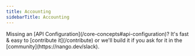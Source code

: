 ```yaml
---
title: Accounting
sidebarTitle: Accounting
---
```


<Tip>
    Missing an [API Configuration](/core-concepts#api-configuration)? It's fast & easy to [contribute it](/contribute) or we'll build it if you ask for
    it in the [community](https://nango.dev/slack).
</Tip>

<CardGroup cols={4}>
    <Card title="Freshbooks" href="/integrations/all/freshbooks" color="#68a063" />
    <Card title="Quickbooks" href="/integrations/all/quickbooks" color="#68a063" />
    <Card title="Sage" href="/integrations/all/sage" color="#68a063" />
    <Card title="Wave Accounting" href="/integrations/all/wave-accounting" color="#68a063" />
    <Card title="Xero" href="/integrations/all/xero" color="#68a063" />
    <Card title="Zoho Books" href="/integrations/all/zoho-books" color="#68a063" />
</CardGroup>
